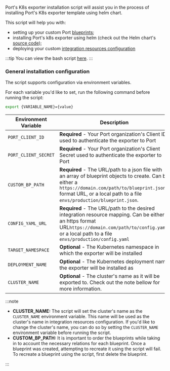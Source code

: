 Port's K8s exporter installation script will assist you in the process of installing Port's K8s exporter template using
helm chart.

This script will help you with:

- setting up your custom Port [blueprints](/build-your-software-catalog/customize-integrations/configure-data-model/setup-blueprint);
- installing Port's k8s exporter using helm (check out the Helm
  chart's [source code](https://github.com/port-labs/helm-charts/tree/main/charts/port-k8s-exporter));
- deploying your custom [integration resources configuration](/build-your-software-catalog/sync-data-to-catalog/kubernetes/kubernetes.md#exporter-configuration-structure)

:::tip
You can view the bash script [here](https://github.com/port-labs/template-assets/blob/main/kubernetes/install.sh).
:::

### General installation configuration

The script supports configuration via environment variables.

For each variable you'd like to set, run the following command before running the script:

```bash
export {VARIABLE_NAME}={value}
```

| Environment Variable | Description                                                                                                                                                                                                                  | Default                                                                                    |
|----------------------|------------------------------------------------------------------------------------------------------------------------------------------------------------------------------------------------------------------------------|--------------------------------------------------------------------------------------------|
| `PORT_CLIENT_ID`     | **Required** - Your Port organization's Client ID used to authenticate the exporter to Port                                                                                                                                  |                                                                                            |
| `PORT_CLIENT_SECRET` | **Required** - Your Port organization's Client Secret used to authenticate the exporter to Port                                                                                                                              |                                                                                            |
| `CUSTOM_BP_PATH`     | **Required** - The URL/path to a json file with an array of blueprint objects to create. Can be either a `https://domain.com/path/to/blueprint.json` format URL, or a local path to a file `envs/production/blueprint.json`. |                                                                                            |
| `CONFIG_YAML_URL`    | **Required** - The URL/path to the desired integration resource mapping. Can be either an https format URL`https://domain.com/path/to/config.yaml`, or a local path to a file `envs/production/config.yaml`                  | `https://github.com/port-labs/template-assets/blob/main/kubernetes/kubernetes_config.yaml` |
| `TARGET_NAMESPACE`   | **Optional** - The Kubernetes namespace in which the exporter will be installed                                                                                                                                              | `port-k8s-exporter`                                                                        |
| `DEPLOYMENT_NAME`    | **Optional** - The Kubernetes deployment name the exporter will be installed as                                                                                                                                              | `port-k8s-exporter`                                                                        |
| `CLUSTER_NAME`       | **Optional** - The cluster's name as it will be exported to. Check out the note bellow for more information.                                                                                                                 | `my-cluster`                                                                               |

:::note

- **CLUSTER_NAME:** The script will set the cluster's name as the `CLUSTER_NAME` environment variable. This name will be
  used as the cluster's name in integration resources configuration. If you'd like to change the cluster's name, you can do so by setting
  the `CLUSTER_NAME` environment variable before running the script.
- **CUSTOM_BP_PATH:** It is important to order the blueprints while taking in to account the necessary relations for
  each blueprint. Once a blueprint was created, attempting to recreate it using the script will fail. To recreate a
  blueprint using the script, first delete the blueprint.

:::